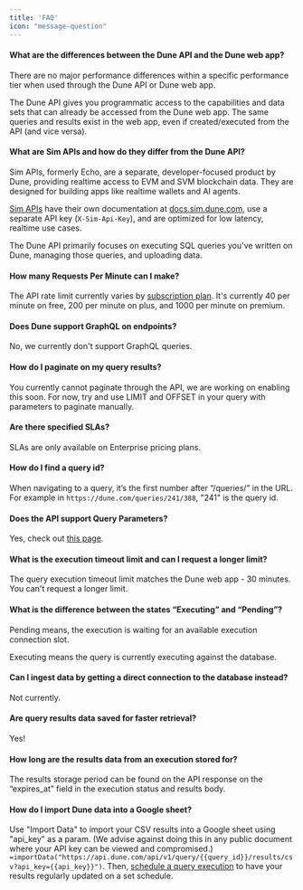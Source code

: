 ```yaml
---
title: 'FAQ'
icon: "message-question"
---
```


#### What are the differences between the Dune API and the Dune web app?

There are no major performance differences within a specific performance tier when used through the Dune API or Dune web app.

The Dune API gives you programmatic access to the capabilities and data sets that can already be accessed from the Dune web app. The same queries and results exist in the web app, even if created/executed from the API (and vice versa).

#### What are Sim APIs and how do they differ from the Dune API?

Sim APIs, formerly Echo, are a separate, developer-focused product by Dune, providing realtime access to EVM and SVM blockchain data.
They are designed for building apps like realtime wallets and AI agents.

[Sim APIs](https://sim.dune.com/) have their own documentation at [docs.sim.dune.com](https://docs.sim.dune.com), use a separate API key (`X-Sim-Api-Key`), and are optimized for low latency, realtime use cases.

The Dune API primarily focuses on executing SQL queries you've written on Dune, managing those queries, and uploading data.

#### How many Requests Per Minute can I make?

The API rate limit currently varies by [subscription plan](https://dune.com/pricing). It's currently 40 per minute on free, 200 per minute on plus, and 1000 per minute on premium.

#### Does Dune support GraphQL on endpoints?

No, we currently don't support GraphQL queries.

#### How do I paginate on my query results?

You currently cannot paginate through the API, we are working on enabling this soon. For now, try and use LIMIT and OFFSET in your query with parameters to paginate manually.

#### Are there specified SLAs?

SLAs are only available on Enterprise pricing plans.

#### How do I find a query id?

When navigating to a query, it’s the first number after “/queries/” in the URL. For example in `https://dune.com/queries/241/388`, "241" is the query id.

#### Does the API support Query Parameters?

Yes, check out [this page](../queries/endpoint/query-object).

#### What is the execution timeout limit and can I request a longer limit?

The query execution timeout limit matches the Dune web app - 30 minutes. You can't request a longer limit.

#### What is the difference between the states “Executing” and “Pending”?

Pending means, the execution is waiting for an available execution connection slot.

Executing means the query is currently executing against the database.

#### Can I ingest data by getting a direct connection to the database instead?
    
Not currently. 

#### Are query results data saved for faster retrieval?
    
Yes!

#### How long are the results data from an execution stored for?
    
The results storage period can be found on the API response on the “expires_at” field in the execution status and results body.

#### How do I import Dune data into a Google sheet? 

Use "Import Data" to import your CSV results into a Google sheet using "api_key" as a param. (We advise against doing this in any public document where your API key can be viewed and compromised.)
`=importData("https://api.dune.com/api/v1/query/{{query_id}}/results/csv?api_key={{api_key}}")`. Then, [schedule a query execution](https://dune.com/docs/app/query-editor/query-scheduler/?h=scheduling) to have your results regularly updated on a set schedule.
